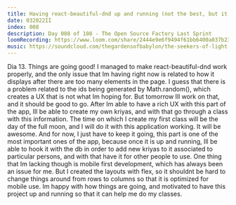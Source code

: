```yaml
---
title: Having react-beautiful-dnd up and running (not the best, but it works.)
date: 032022II
index: 008
description: Day 008 of 108 - The Open Source Factory Last Sprint
loomRecording: https://www.loom.com/share/2444e9e6f9494f61bb6400a037b23b0b
music: https://soundcloud.com/thegardensofbabylon/the-seekers-of-light-babylon-at-ade-geju?in=thegardensofbabylon/sets/the-seekers-of-light-ade-2021
---
```


Dia 13. Things are going good! I managed to make react-beautiful-dnd work properly, and the only issue that Im having right now is related to how it displays after there are too many elements in the page. I guess that there is a problem related to the ids being generated by Math.random(), which creates a UX that is not what Im hoping for. But tomorrow Ill work on that, and it should be good to go. After Im able to have a rich UX with this part of the app, Ill be able to create my own kriyas, and with that go through a class with this information. The time on which I create my first class will be the day of the full moon, and I will do it with this application working. It will be awesome. And for now, I just have to keep it going, this part is one of the most important ones of the app, because once it is up and running, Ill be able to hook it with the db in order to add new kriyas to it associated to particular persons, and with that have it for other people to use. One thing that Im lacking though is mobile first development, which has always been an issue for me. But I created the layouts with flex, so it shouldnt be hard to change things around from rows to columns so that it is optimized for mobile use. Im happy with how things are going, and motivated to have this project up and running so that it can help me do my classes.
